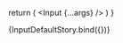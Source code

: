 
<Meta title='Input' component={Input}/>

<ArgsTable of={Input}/>

  return (
    <Input {...args} />
  )
}

<Canvas>
  <Story name='Default' args={{
    name: 'Figma Token Plugin Input Component',
    autofocus: true,
    error: '',
    required: true,
    placeholder: 'Figma',
  }}>
    {InputDefaultStory.bind({})}
  </Story>
</Canvas>
